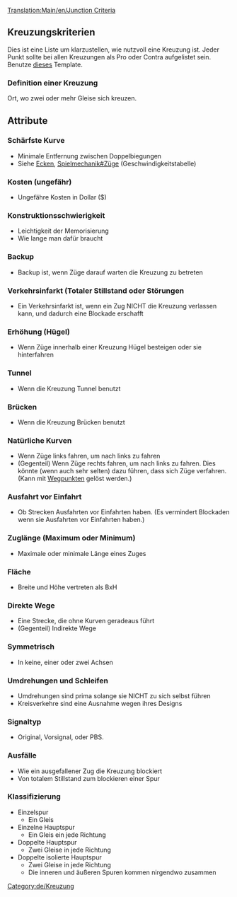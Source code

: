 {{de/Übersetzung|Junction|99}}
[[Translation:Main/en/Junction Criteria]]{{de/Kreuzungsmenü}}
==Kreuzungskriterien==
Dies ist eine Liste um klarzustellen, wie nutzvoll eine Kreuzung ist. 
Jeder Punkt sollte bei allen Kreuzungen als Pro oder Contra aufgelistet sein.
Benutze [[Template/de/Kreuzungskriterien|dieses]] Template.

===Definition einer Kreuzung===
Ort, wo zwei oder mehr Gleise sich kreuzen.

==Attribute==

===Schärfste Kurve===
* Minimale Entfernung zwischen Doppelbiegungen
* Siehe [[Main/de/Ecken|Ecken]], [[Main/en/Spielmeckanik/De#Züge|Spielmechanik#Züge]] (Geschwindigkeitstabelle)

===Kosten (ungefähr)===
* Ungefähre Kosten in Dollar ($)

===Konstruktionsschwierigkeit===
* Leichtigkeit der Memorisierung
* Wie lange man dafür braucht



===Backup===
* Backup ist, wenn Züge darauf warten die Kreuzung zu betreten

===Verkehrsinfarkt (Totaler Stillstand oder Störungen===
* Ein Verkehrsinfarkt ist, wenn ein Zug NICHT die Kreuzung verlassen kann, und dadurch eine Blockade erschafft

===Erhöhung (Hügel)===
* Wenn Züge innerhalb einer Kreuzung Hügel besteigen oder sie hinterfahren

===Tunnel=== 
* Wenn die Kreuzung Tunnel benutzt

===Brücken===
* Wenn die Kreuzung Brücken benutzt

===Natürliche Kurven=== 
* Wenn Züge links fahren, um nach links zu fahren
* (Gegenteil) Wenn Züge rechts fahren, um nach links zu fahren. Dies könnte (wenn auch sehr selten) dazu führen, dass sich Züge verfahren. (Kann mit [[Main/de/Wegpunkte|Wegpunkten]] gelöst werden.)

===Ausfahrt vor Einfahrt===
* Ob Strecken Ausfahrten vor Einfahrten haben. (Es vermindert Blockaden wenn sie Ausfahrten vor Einfahrten haben.)

===Zuglänge (Maximum oder Minimum)===
* Maximale oder minimale Länge eines Zuges

===Fläche===
* Breite und Höhe vertreten als BxH

===Direkte Wege===
* Eine Strecke, die ohne Kurven geradeaus führt
* (Gegenteil) Indirekte Wege

===Symmetrisch===
* In keine, einer oder zwei Achsen

===Umdrehungen und Schleifen===
* Umdrehungen sind prima solange sie NICHT zu sich selbst führen
* Kreisverkehre sind eine Ausnahme wegen ihres Designs

===Signaltyp===
* Original, Vorsignal, oder PBS.

===Ausfälle===
* Wie ein ausgefallener Zug die Kreuzung blockiert
* Von totalem Stillstand zum blockieren einer Spur

===Klassifizierung===
* Einzelspur
** Ein Gleis 
* Einzelne Hauptspur
** Ein Gleis ein jede Richtung
* Doppelte Hauptspur
** Zwei Gleise in jede Richtung
* Doppelte isolierte Hauptspur
** Zwei Gleise in jede Richtung
** Die inneren und äußeren Spuren kommen nirgendwo zusammen


[[Category:de/Kreuzung]]